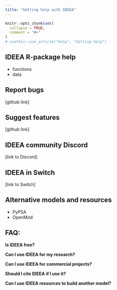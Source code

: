 ```yaml
---
title: "Getting help with IDEEA"
---
```


```r
knitr::opts_chunk$set(
  collapse = TRUE,
  comment = "#>"
)
# usethis::use_article("help", "Getting help")
```

## IDEEA R-package help
- functions  
- data  

## Report bugs
[github link]

## Suggest features
[github link]

## IDEEA community Discord
[link to Discord]

## IDEEA in Switch
[link to Switch]

## Alternative models and resources
* PyPSA
* OpenMod

## FAQ:

**Is IDEEA free?**

**Can I use IDEEA for my research?**

**Can I use IDEEA for commercial projects?**

**Should I cite IDEEA if I use it?**

**Can I use IDEEA resources to build another model?**

